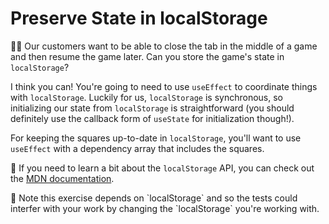 # Preserve State in localStorage

<EpicVideo url="https://www.epicreact.dev/workshops/react-hooks/preserve-state-in-localstorage" />

👨‍💼 Our customers want to be able to close the tab in the middle of a game and
then resume the game later. Can you store the game's state in `localStorage`?

I think you can! You're going to need to use `useEffect` to coordinate things
with `localStorage`. Luckily for us, `localStorage` is synchronous, so
initializing our state from `localStorage` is straightforward (you should
definitely use the callback form of `useState` for initialization though!).

For keeping the squares up-to-date in `localStorage`, you'll want to use
`useEffect` with a dependency array that includes the squares.

📜 If you need to learn a bit about the `localStorage` API, you can check out the
[MDN documentation](https://developer.mozilla.org/en-US/docs/Web/API/Window/localStorage).

<callout-warning>
	🚨 Note this exercise depends on `localStorage` and so the tests could
	interfer with your work by changing the `localStorage` you're working with.
</callout-warning>

